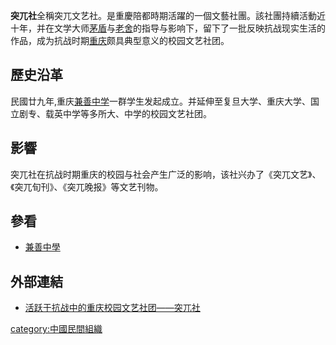 '''突兀社'''全稱突兀文艺社。是重慶陪都時期活躍的一個文藝社團。該社團持續活動近十年，并在文学大师[[茅盾|茅盾]]与[[老舍|老舍]]的指导与影响下，留下了一批反映抗战现实生活的作品，成为抗战时期[[重庆|重庆]]颇具典型意义的校园文艺社团。

==歷史沿革==
民國廿九年,重庆[[兼善中学|兼善中学]]一群学生发起成立。并延伸至复旦大学、重庆大学、国立剧专、载英中学等多所大、中学的校园文艺社团。
==影響==

突兀社在抗战时期重庆的校园与社会产生广泛的影响，该社兴办了《突兀文艺》、《突兀旬刊》、《突兀晚报》等文艺刊物。

==參看==
*[[兼善中學|兼善中學]]
==外部連結==

*[https://web.archive.org/web/20130329122013/http://data.jxwmw.cn/index.php?doc-view-65738 活跃于抗战中的重庆校园文艺社团——突兀社]
[[category:中國民間組織|category:中國民間組織]]